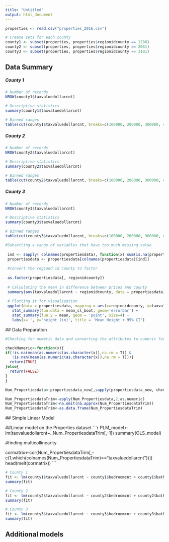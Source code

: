 ---
title: "Untitled"
output: html_document
---

```{r setup, include=FALSE}

properties <- read.csv("properties_2016.csv")
```

```{r}
# Create sets for each county
county1 <- subset(properties, properties$regionidcounty == 1286)
county2 <- subset(properties, properties$regionidcounty == 2061)
county3 <- subset(properties, properties$regionidcounty == 3101)
```
## Data Summary

##### County 1
```{r}
# Number of records 
NROW(county1$taxvaluedollarcnt)

# Descriptive statistics
summary(county1$taxvaluedollarcnt)

# Binned ranges 
table(cut(county1$taxvaluedollarcnt, breaks=c(100000, 200000, 300000, 450000, 750000, 1000000, 5000000), labels=c("< 100000", "200,000", "300,000", "450,000", "750000", "> 1,000,000")))
```
##### County 2
```{r}
# Number of records 
NROW(county2$taxvaluedollarcnt)

# Descriptive statistics
summary(county2$taxvaluedollarcnt)

# Binned ranges 
table(cut(county2$taxvaluedollarcnt, breaks=c(100000, 200000, 300000, 450000, 750000, 1000000, 5000000), labels=c("< 100000", "200,000", "300,000", "450,000", "750000", "> 1,000,000")))
```

##### County 3
```{r}
# Number of records 
NROW(county3$taxvaluedollarcnt)

# Descriptive statistics
summary(county3$taxvaluedollarcnt)

# Binned ranges 
table(cut(county3$taxvaluedollarcnt, breaks=c(100000, 200000, 300000, 450000, 750000, 1000000, 5000000), labels=c("< 100000", "200,000", "300,000", "450,000", "750000", "> 1,000,000")))

```

```{r}
#Subsetting a range of variables that have too much missing value
 
 ind <- sapply( colnames(propertiesdata), function(x) sum(is.na(propertiesdata[[x]])) < nrow(propertiesdata)/2)
 propertiesdata <- propertiesdata[colnames(propertiesdata)[ind]]
 
 #convert the regiond id county to factor 
 
 as.factor(propertiesdata[, regionidcounty])
 
 # Calculating the mean in difference between prices and county 
 summary(aov(taxvaluedollarcnt ~ regionidcounty, data = propertiesdata))
 
 # Plotting it for visualization
 ggplot(data = propertiesdata, mapping = aes(x=regionidcounty, y=taxvaluedollarcnt)) + 
   stat_summary(fun.data = mean_cl_boot, geom='errorbar') + 
   stat_summary(fun.y = mean, geom = 'point', size=4) + 
   labs(x='', y='height (in)', title = 'Mean Height + 95% CI')
   ```
  ## Data Preparation
   
   ```{r}
   #Checking for numeric data and converting the attributes to numeric for linear model 
   
   checkNumeric<-function(x){
   if(!is.na(mean(as.numeric(as.character(x)),na.rm = T)) & 
      !is.nan(mean(as.numeric(as.character(x)),na.rm = T))){
     return(TRUE)
   }else{
     return(FALSE)
   }
 }
 
 Num_Propertiesdata<-propertiesdata_new[,sapply(propertiesdata_new, checkNumeric)]
 
 Num_PropertiesdataTrim<-apply(Num_Propertiesdata,2,as.numeric)
 Num_PropertiesdataTrim<-na.omit(na.approx(Num_PropertiesdataTrim))
 Num_PropertiesdataTrim<-as.data.frame(Num_PropertiesdataTrim)
  ```
 
 
 
 ## Simple Linear Model
 
 ##Linear model on the Properties dataset
 ```{r}
 PLM_model<-lm(taxvaluedollarcnt~.,Num_PropertiesdataTrim[,-1])
 summary(OLS_model)
 
 #finding multicollinearity 
 
 cormatrix<-cor(Num_PropertiesdataTrim[,-c(1,which(colnames(Num_PropertiesdataTrim)=="taxvaluedollarcnt"))])
 head(melt(cormatrix))
 ```
 
```{r}
# County 1
fit <- lm(county1$taxvaluedollarcnt ~ county1$bedroomcnt + county1$bathroomcnt, data = county1)
summary(fit)

# County 2
fit <- lm(county2$taxvaluedollarcnt ~ county2$bedroomcnt + county2$bathroomcnt, data = county2)
summary(fit)

# County 3
fit <- lm(county3$taxvaluedollarcnt ~ county3$bedroomcnt + county3$bathroomcnt, data = county3)
summary(fit)

```

## Additional models
